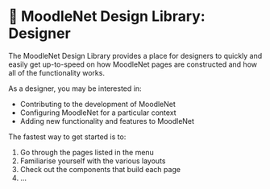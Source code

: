 
<Meta title="Getting started|Designer" />

# 🎨 MoodleNet Design Library: Designer
The MoodleNet Design Library provides a place for designers to quickly and easily get up-to-speed on how MoodleNet pages are constructed and how all of the functionality works.

As a designer, you may be interested in: 

- Contributing to the development of MoodleNet
- Configuring MoodleNet for a particular context
- Adding new functionality and features to MoodleNet

The fastest way to get started is to:

1. Go through the pages listed in the menu
1. Familiarise yourself with the various layouts
1. Check out the components that build each page
1. ...


